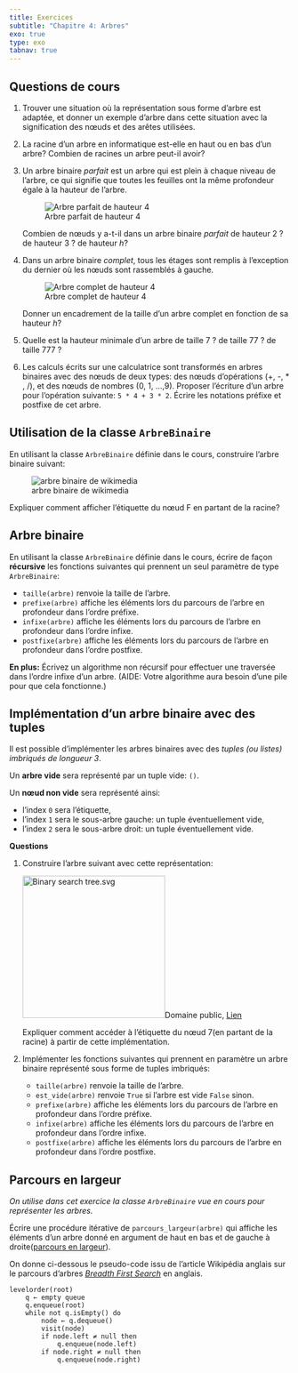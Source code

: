 ```yaml
---
title: Exercices
subtitle: "Chapitre 4: Arbres"
exo: true
type: exo
tabnav: true
---
```

## Questions de cours

1. Trouver une situation où la représentation sous forme d'arbre est adaptée, et donner un exemple
   d'arbre dans cette situation avec la signification des nœuds et des arêtes utilisées.

2. La racine d'un arbre en informatique est-elle en haut ou en bas d'un arbre? Combien de racines
   un arbre peut-il avoir?

3. Un arbre binaire _parfait_ est un arbre qui est plein à chaque niveau de l'arbre, ce qui signifie
   que toutes les feuilles ont la même profondeur égale à la hauteur de l'arbre.
   
   <!-- digraph {
	node [color=lightgray fillcolor=lightgray fontcolor=black shape=record style="filled, rounded"]
	140364689978608 [label="<l>|<v> 8|<r>"]
	140364689978608:l -> 140364689973520:v
	140364689978608:r -> 140364689966272:v
	140364689973520 [label="<l>|<v> 10|<r>"]
	140364689973520:l -> 140364686130480:v
	140364689973520:r -> 140364686123424:v
	140364689966272 [label="<l>|<v> 9|<r>"]
	140364689966272:l -> 140364686123376:v
	140364689966272:r -> 140364686124240:v
	140364686130480 [label="<l>|<v> 12|<r>"]
	140364686130480:l -> 140364686130144:v
	140364686130480:r -> 140364686114976:v
	140364686123424 [label="<l>|<v> 14|<r>"]
	140364686123424:l -> 140364686123952:v
	140364686123424:r -> 140364686989856:v
	140364686123376 [label="<l>|<v> 2|<r>"]
	140364686123376:l -> 140364686998160:v
	140364686123376:r -> 140364686995376:v
	140364686124240 [label="<l>|<v> 11|<r>"]
	140364686124240:l -> 140364686994704:v
	140364686124240:r -> 140364686989136:v
	140364686130144 [label="<l>|<v> 5|<r>"]
	140364686114976 [label="<l>|<v> 13|<r>"]
	140364686123952 [label="<l>|<v> 7|<r>"]
	140364686989856 [label="<l>|<v> 1|<r>"]
	140364686998160 [label="<l>|<v> 0|<r>"]
	140364686995376 [label="<l>|<v> 4|<r>"]
	140364686994704 [label="<l>|<v> 6|<r>"]
	140364686989136 [label="<l>|<v> 3|<r>"]
   } -->


   ![Arbre parfait de hauteur 4](../../../images/arbre-parfait.svg)

   Combien de nœuds y a-t-il dans un arbre binaire _parfait_ de hauteur 2 ? de hauteur 3 ? de
   hauteur $h$?

4. Dans un arbre binaire _complet_, tous les étages sont remplis à l'exception du dernier où les
   nœuds sont rassemblés à gauche.
   
   <!-- 
   digraph {
	node [color=lightgray fillcolor=lightgray fontcolor=black shape=record style="filled, rounded"]
	140364686235520 [label="<l>|<v> 7|<r>"]
	140364686235520:l -> 140364686121408:v
	140364686235520:r -> 140364686385088:v
	140364686121408 [label="<l>|<v> 13|<r>"]
	140364686121408:l -> 140364686919712:v
	140364686121408:r -> 140364686927200:v
	140364686385088 [label="<l>|<v> 8|<r>"]
	140364686385088:l -> 140364686927440:v
	140364686385088:r -> 140364686921344:v
	140364686919712 [label="<l>|<v> 9|<r>"]
	140364686919712:l -> 140364686918512:v
	140364686919712:r -> 140364686927392:v
	140364686927200 [label="<l>|<v> 6|<r>"]
	140364686927200:l -> 140364686918704:v
	140364686927440 [label="<l>|<v> 10|<r>"]
	140364686921344 [label="<l>|<v> 12|<r>"]
	140364686918512 [label="<l>|<v> 11|<r>"]
	140364686927392 [label="<l>|<v> 1|<r>"]
	140364686918704 [label="<l>|<v> 4|<r>"]} -->

   ![Arbre complet de hauteur 4](../../../images/arbre-complet.svg)

   Donner un encadrement de la taille d'un arbre complet en fonction de sa hauteur $h$?

5. Quelle est la hauteur minimale d'un arbre de taille 7 ? de taille 77 ? de taille 777 ?    

6. Les calculs écrits sur une calculatrice sont transformés en arbres binaires avec des nœuds de
   deux types: des nœuds d'opérations (+, -, * , /), et des nœuds de nombres (0, 1, ...,9).
   Proposer l'écriture d'un arbre pour l'opération suivante: `5 * 4 + 3 * 2`. Écrire les notations
   préfixe et postfixe de cet arbre.

## Utilisation de la classe `ArbreBinaire`

En utilisant la classe `ArbreBinaire` définie dans le cours, construire l'arbre binaire suivant:

![arbre binaire de wikimedia](https://upload.wikimedia.org/wikipedia/commons/thumb/d/dc/Sorted_binary_tree_ALL.svg/562px-Sorted_binary_tree_ALL.svg.png)

Expliquer comment afficher l'étiquette du nœud F en partant de la racine?

## Arbre binaire

En utilisant la classe `ArbreBinaire` définie dans le cours, écrire de façon **récursive** les
fonctions suivantes qui prennent un seul paramètre de type `ArbreBinaire`:

- `taille(arbre)` renvoie la taille de l'arbre.
- `prefixe(arbre)` affiche les éléments lors du parcours de l'arbre en profondeur dans l'ordre
  préfixe.
- `infixe(arbre)` affiche les éléments lors du parcours de l'arbre en profondeur dans l'ordre
  infixe.
- `postfixe(arbre)` affiche les éléments lors du parcours de l'arbre en profondeur dans l'ordre
  postfixe.

**En plus:** Écrivez un algorithme non récursif pour effectuer une traversée dans l'ordre infixe d'un
arbre. (AIDE: Votre algorithme aura besoin d'une pile pour que cela fonctionne.)

## Implémentation d'un arbre binaire avec des tuples

Il est possible d'implémenter les arbres binaires avec des _tuples (ou listes) imbriqués de
longueur 3_.

Un **arbre vide** sera représenté par un tuple vide: `()`.

Un **nœud non vide** sera représenté ainsi:

- l'index `0` sera l'étiquette,
- l'index `1` sera le sous-arbre gauche: un tuple éventuellement vide,
- l'index `2` sera le sous-arbre droit: un tuple éventuellement vide.

**Questions**

1. Construire l'arbre suivant avec cette représentation:

   <p><a href="https://commons.wikimedia.org/wiki/File:Binary_search_tree.svg#/media/Fichier:Binary_search_tree.svg"><img width="256px" src="https://upload.wikimedia.org/wikipedia/commons/thumb/d/da/Binary_search_tree.svg/1200px-Binary_search_tree.svg.png" alt="Binary search tree.svg"></a>Domaine public, <a href="https://commons.wikimedia.org/w/index.php?curid=488330">Lien</a></p>

   Expliquer comment accéder à l'étiquette du nœud 7(en partant de la racine) à partir de cette
   implémentation.

2. Implémenter les fonctions suivantes qui prennent en paramètre un arbre binaire représenté sous
   forme de tuples imbriqués:

   - `taille(arbre)` renvoie la taille de l'arbre.
   - `est_vide(arbre)` renvoie `True` si l'arbre est vide `False` sinon.
   - `prefixe(arbre)` affiche les éléments lors du parcours de l'arbre en profondeur dans l'ordre
     préfixe.
   - `infixe(arbre)` affiche les éléments lors du parcours de l'arbre en profondeur dans l'ordre
     infixe.
   - `postfixe(arbre)` affiche les éléments lors du parcours de l'arbre en profondeur dans l'ordre
     postfixe.

## Parcours en largeur

_On utilise dans cet exercice la classe `ArbreBinaire` vue en cours pour représenter les arbres._

Écrire une procédure itérative de `parcours_largeur(arbre)` qui affiche les éléments d'un arbre
donné en argument de haut en bas et de gauche à droite([parcours en
largeur](/tg/nsi/1-structures-de-donnees/4-arbres/#parcours-dun-arbre-binaire)).

On donne ci-dessous le pseudo-code issu de l'article Wikipédia anglais sur le parcours d'arbres
[_Breadth First Search_](https://en.wikipedia.org/wiki/Tree_traversal#Breadth-first_search) en
anglais.

```
levelorder(root)
    q ← empty queue
    q.enqueue(root)
    while not q.isEmpty() do
        node ← q.dequeue()
        visit(node)
        if node.left ≠ null then
            q.enqueue(node.left)
        if node.right ≠ null then
            q.enqueue(node.right)
```

